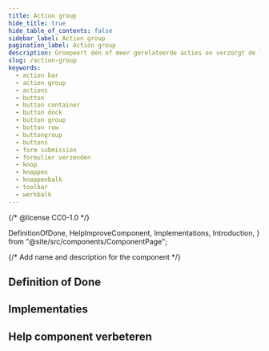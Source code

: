 ```yaml
---
title: Action group
hide_title: true
hide_table_of_contents: false
sidebar_label: Action group
pagination_label: Action group
description: Groepeert één of meer gerelateerde acties en verzorgt de lay-out van de content.
slug: /action-group
keywords:
  - action bar
  - action group
  - actions
  - button
  - button container
  - button dock
  - button group
  - button row
  - buttongroup
  - buttons
  - form submission
  - formulier verzenden
  - knop
  - knoppen
  - knoppenbalk
  - toolbar
  - werkbalk
---
```


{/* @license CC0-1.0 */}

  DefinitionOfDone,
  HelpImproveComponent,
  Implementations,
  Introduction,
} from "@site/src/components/ComponentPage";

{/* Add name and description for the component */}


<Introduction component={component} headingLevel={1} description={description} />

## Definition of Done

<DefinitionOfDone component={component} headingLevel={3} />

## Implementaties

<Implementations component={component} headingLevel={3} />

## Help component verbeteren

<HelpImproveComponent component={component} headingLevel={3} />

